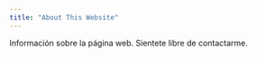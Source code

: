 ```yaml
---
title: "About This Website"
---
```


Información sobre la página web. Sientete libre de contactarme. 